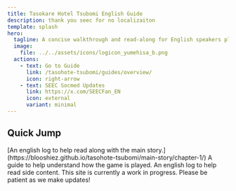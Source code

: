```yaml
---
title: Tasokare Hotel Tsubomi English Guide
description: thank you seec for no localizaiton
template: splash
hero:
  tagline: A concise walkthrough and read-along for English speakers playing Tasokare Hotel Tsubomi.
  image:
    file: ../../assets/icons/logicon_yumehisa_b.png
  actions:
    - text: Go to Guide
      link: /tasohote-tsubomi/guides/overview/ 
      icon: right-arrow
    - text: SEEC Socmed Updates
      link: https://x.com/SEECFan_EN
      icon: external
      variant: minimal
---
```



## Quick Jump

<CardGrid stagger>
	<Card title="Main Story" icon="open-book">
		[An english log to help read along with the main story.](https://blooshiez.github.io/tasohote-tsubomi/main-story/chapter-1/)
	</Card>
	<Card title="Gameplay Guide" icon="add-document">
		A guide to help understand how the game is played.
	</Card>
	<Card title="Card Stories" icon="open-book">
		An english log to help read side content.
	</Card>
	<Card title="Under construction" icon="star">
		This site is currently a work in progress. Please be patient as we make updates!
	</Card>
</CardGrid>
